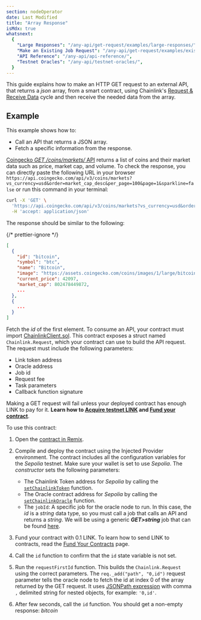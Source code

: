 ```yaml
---
section: nodeOperator
date: Last Modified
title: "Array Response"
isMdx: true
whatsnext:
  {
    "Large Responses": "/any-api/get-request/examples/large-responses/",
    "Make an Existing Job Request": "/any-api/get-request/examples/existing-job-request/",
    "API Reference": "/any-api/api-reference/",
    "Testnet Oracles": "/any-api/testnet-oracles/",
  }
---
```



<AnyApiCallout callout="usefunctions" />

This guide explains how to make an HTTP GET request to an external API, that returns a _json_ array, from a smart contract, using Chainlink's [Request & Receive Data](/any-api/introduction) cycle and then receive the needed data from the array.

<AnyApiCallout callout="prerequisites" />

## Example

This example shows how to:

- Call an API that returns a JSON array.
- Fetch a specific information from the response.

[Coingecko _GET /coins/markets/_ API](https://www.coingecko.com/en/api/documentation) returns a list of coins and their market data such as price, market cap, and volume. To check the response, you can directly paste the following URL in your browser `https://api.coingecko.com/api/v3/coins/markets?vs_currency=usd&order=market_cap_desc&per_page=100&page=1&sparkline=false` or run this command in your terminal:

```bash
curl -X 'GET' \
  'https://api.coingecko.com/api/v3/coins/markets?vs_currency=usd&order=market_cap_desc&per_page=100&page=1&sparkline=false' \
  -H 'accept: application/json'
```

The response should be similar to the following:

{/* prettier-ignore */}
```json
[
  {
    "id": "bitcoin",
    "symbol": "btc",
    "name": "Bitcoin",
    "image": "https://assets.coingecko.com/coins/images/1/large/bitcoin.png?1547033579",
    "current_price": 42097,
    "market_cap": 802478449872,
    ...
  },
  {
    ...
  }
]
```

Fetch the _id_ of the first element. To consume an API, your contract must import [ChainlinkClient.sol](https://github.com/smartcontractkit/chainlink/blob/develop/contracts/src/v0.8/ChainlinkClient.sol). This contract exposes a struct named `Chainlink.Request`, which your contract can use to build the API request. The request must include the following parameters:

- Link token address
- Oracle address
- Job id
- Request fee
- Task parameters
- Callback function signature

<Aside type="caution" title="Note on Funding Contracts">

Making a GET request will fail unless your deployed contract has enough LINK to pay for it. **Learn how to [Acquire testnet LINK](/resources/acquire-link) and [Fund your contract](/resources/fund-your-contract)**.

</Aside>

<CodeSample src="samples/APIRequests/FetchFromArray.sol" />

To use this contract:

1. Open the [contract in Remix](https://remix.ethereum.org/#url=https://docs.chain.link/samples/APIRequests/FetchFromArray.sol).

1. Compile and deploy the contract using the Injected Provider environment. The contract includes all the configuration variables for the _Sepolia_ testnet. Make sure your wallet is set to use _Sepolia_. The _constructor_ sets the following parameters:

   - The Chainlink Token address for _Sepolia_ by calling the [`setChainlinkToken`](/any-api/api-reference/#setchainlinktoken) function.
   - The Oracle contract address for _Sepolia_ by calling the [`setChainlinkOracle`](/any-api/api-reference/#setchainlinkoracle) function.
   - The `jobId`: A specific job for the oracle node to run. In this case, the _id_ is a _string_ data type, so you must call a job that calls an API and returns a _string_. We will be using a generic **_GET>string_** job that can be found [here](/any-api/testnet-oracles/#jobs).

1. Fund your contract with 0.1 LINK. To learn how to send LINK to contracts, read the [Fund Your Contracts](/resources/fund-your-contract) page.

1. Call the `id` function to confirm that the `id` state variable is not set.

1. Run the `requestFirstId` function. This builds the `Chainlink.Request` using the correct parameters. The `req._add("path", "0,id")` request parameter tells the oracle node to fetch the id at index 0 of the array returned by the GET request. It uses [JSONPath expression](https://jsonpath.com/) with comma `,` delimited string for nested objects, for example: `'0,id'`.

1. After few seconds, call the `id` function. You should get a non-empty response: _bitcoin_

<AnyApiCallout callout="common" />
